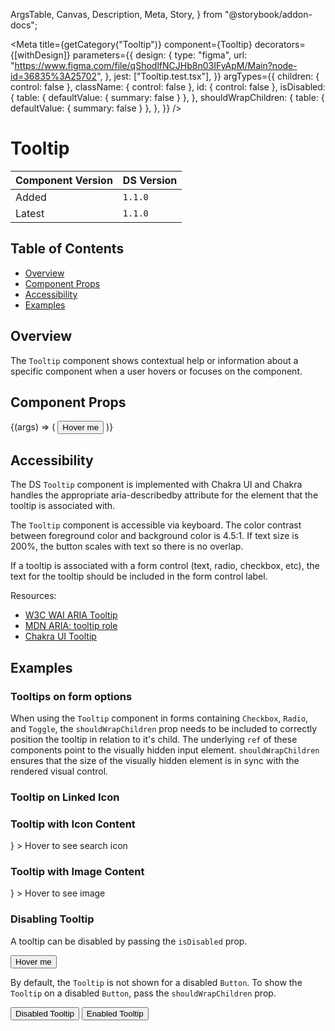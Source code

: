  ArgsTable,
  Canvas,
  Description,
  Meta,
  Story,
} from "@storybook/addon-docs";


<Meta
  title={getCategory("Tooltip")}
  component={Tooltip}
  decorators={[withDesign]}
  parameters={{
    design: {
      type: "figma",
      url: "https://www.figma.com/file/qShodlfNCJHb8n03IFyApM/Main?node-id=36835%3A25702",
    },
    jest: ["Tooltip.test.tsx"],
  }}
  argTypes={{
    children: { control: false },
    className: { control: false },
    id: { control: false },
    isDisabled: {
      table: { defaultValue: { summary: false } },
    },
    shouldWrapChildren: {
      table: { defaultValue: { summary: false } },
    },
  }}
/>

# Tooltip

| Component Version | DS Version |
| ----------------- | ---------- |
| Added             | `1.1.0`    |
| Latest            | `1.1.0`    |

## Table of Contents

- [Overview](#overview)
- [Component Props](#component-props)
- [Accessibility](#accessibility)
- [Examples](#examples)

## Overview

<Description of={Tooltip} />

The `Tooltip` component shows contextual help or information about a specific
component when a user hovers or focuses on the component.

## Component Props

<Canvas withToolbar>
  <Story
    name="Tooltip with Controls"
    args={{
      children: undefined,
      className: undefined,
      content:
        "This is a tooltip with information describing the hovered object.",
      id: "tooltip-id",
      isDisabled: false,
      shouldWrapChildren: false,
    }}
  >
    {(args) => (
      <Tooltip {...args}>
        <Button id="tooltip-button">Hover me</Button>
      </Tooltip>
    )}
  </Story>
</Canvas>

<ArgsTable story="Tooltip with Controls" />

## Accessibility

The DS `Tooltip` component is implemented with Chakra UI and Chakra handles the
appropriate aria-describedby attribute for the element that the tooltip is associated with.

The `Tooltip` component is accessible via keyboard. The color contrast between
foreground color and background color is 4.5:1. If text size is 200%, the
button scales with text so there is no overlap.

If a tooltip is associated with a form control (text, radio, checkbox, etc),
the text for the tooltip should be included in the form control label.

Resources:

- [W3C WAI ARIA Tooltip](https://www.w3.org/WAI/ARIA/apg/patterns/tooltip/)
- [MDN ARIA: tooltip role](https://developer.mozilla.org/en-US/docs/Web/Accessibility/ARIA/Roles/tooltip_role)
- [Chakra UI Tooltip](https://chakra-ui.com/docs/components/overlay/tooltip)

## Examples

### Tooltips on form options

When using the `Tooltip` component in forms containing `Checkbox`, `Radio`, and `Toggle`,
the `shouldWrapChildren` prop needs to be included to correctly position the tooltip in
relation to it's child. The underlying `ref` of these components point to the visually hidden
input element. `shouldWrapChildren` ensures that the size of the visually hidden element is
in sync with the rendered visual control.

<Canvas>
  <DSProvider>
    <Tooltip
      content="Invite library staff to share resources at your community event"
      shouldWrapChildren
    >
      <Toggle
        id="radio3"
        labelText="Offsite Community Outreach"
        value="Offsite Community Outreach"
      />
    </Tooltip>
    <RadioGroup
      labelText="What would you like to request?"
      id="radio-group"
      name="tooltip-example"
    >
      <Tooltip
        content="General library orientation or a customized research lesson"
        shouldWrapChildren
      >
        <Radio id="radio1" labelText="Class Visit" value="Class Visit" />
      </Tooltip>
      <Tooltip
        content="Guided exploration of the library and its resources"
        shouldWrapChildren
      >
        <Radio id="radio2" labelText="Group Tour" value="Group Tour" />
      </Tooltip>
      <Tooltip
        content="Invite library staff to share resources at your community event"
        shouldWrapChildren
      >
        <Radio
          id="radio3"
          labelText="Offsite Community Outreach"
          value="Offsite Community Outreach"
        />
      </Tooltip>
    </RadioGroup>
  </DSProvider>
</Canvas>

### Tooltip on Linked Icon

<Canvas>
  <DSProvider>
    <Tooltip content="This is the tooltip text">
      <Link type="action" href="#passed-in-link">
        <Icon decorative id="icon-id" name="search" size="xxlarge" />
      </Link>
    </Tooltip>
  </DSProvider>
</Canvas>

### Tooltip with Icon Content

<Canvas>
  <DSProvider>
    <Tooltip
      content={
        <Icon
          decorative
          id="icon-id"
          name="search"
          size="xxlarge"
          color="ui.white"
        />
      }
    >
      Hover to see search icon
    </Tooltip>
  </DSProvider>
</Canvas>

### Tooltip with Image Content

<Canvas>
  <DSProvider>
    <Tooltip
      content={<Image src="https://placeimg.com/300/300/animals?x=1" alt="" />}
    >
      Hover to see image
    </Tooltip>
  </DSProvider>
</Canvas>

### Disabling Tooltip

A tooltip can be disabled by passing the `isDisabled` prop.

<Canvas>
  <DSProvider>
    <Tooltip
      content="This is a tooltip with information describing the hovered object."
      isDisabled
    >
      <Button id="tooltip-button">Hover me</Button>
    </Tooltip>
  </DSProvider>
</Canvas>

By default, the `Tooltip` is not shown for a disabled `Button`. To show the `Tooltip`
on a disabled `Button`, pass the `shouldWrapChildren` prop.

<Canvas>
  <DSProvider>
    <VStack spacing="input.group.button.vstack" width="150px">
      <Tooltip content="This is a tooltip with information describing the hovered object.">
        <Button id="tooltip-button" isDisabled>
          Disabled Tooltip
        </Button>
      </Tooltip>
      <Tooltip
        content="This is a tooltip with information describing the hovered object."
        shouldWrapChildren
      >
        <Button id="tooltip-button" isDisabled>
          Enabled Tooltip
        </Button>
      </Tooltip>
    </VStack>
  </DSProvider>
</Canvas>
